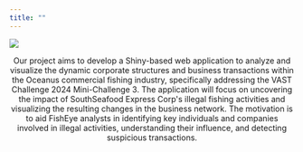 ```yaml
---
title: ""
---
```


::: column-screen
![](Picture/Ocean5.jpeg)
:::


<div style="text-align:center";>
Our project aims to develop a Shiny-based web application to analyze and visualize the dynamic corporate structures and business transactions within the Oceanus commercial fishing industry, specifically addressing the VAST Challenge 2024 Mini-Challenge 3. The application will focus on uncovering the impact of SouthSeafood Express Corp's illegal fishing activities and visualizing the resulting changes in the business network. The motivation is to aid FishEye analysts in identifying key individuals and companies involved in illegal activities, understanding their influence, and detecting suspicious transactions. 
</div>
